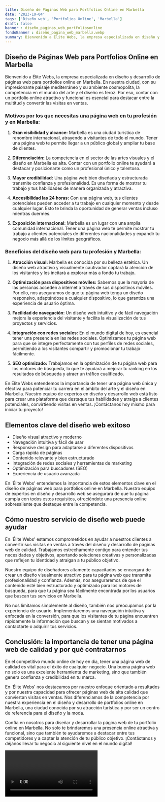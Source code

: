 ```yaml
---
title: Diseño de Páginas Web para Portfolios Online en Marbella
date: '2023-10-04'
tags: ['Diseño web', 'Portfolios Online', 'Marbella']
draft: false
banner : diseño_paginas_web_portfoliosonline
fondoBanner : diseño_pagina_web_marbella.webp
summary: Bienvenido a Élite Webs, la empresa especializada en diseño y desarrollo de páginas web para portfolios online en Marbella. En nuestra ciudad, con su impresionante paisaje mediterráneo y su ambiente cosmopolita, la competencia en el mundo del arte y el diseño es feroz. Por eso, contar con un portfolio online atractivo y funcional es esencial para destacar entre la multitud y convertir las visitas en ventas.
---
```


## Diseño de Páginas Web para Portfolios Online en Marbella

Bienvenido a Élite Webs, la empresa especializada en diseño y desarrollo de páginas web para portfolios online en Marbella. En nuestra ciudad, con su impresionante paisaje mediterráneo y su ambiente cosmopolita, la competencia en el mundo del arte y el diseño es feroz. Por eso, contar con un portfolio online atractivo y funcional es esencial para destacar entre la multitud y convertir las visitas en ventas.

### Motivos por los que necesitas una página web en tu profesión y en Marbella:

1. **Gran visibilidad y alcance:** Marbella es una ciudad turística de renombre internacional, atrayendo a visitantes de todo el mundo. Tener una página web te permite llegar a un público global y ampliar tu base de clientes.

2. **Diferenciación:** La competencia en el sector de las artes visuales y el diseño en Marbella es alta. Contar con un portfolio online te ayudará a destacar y posicionarte como un profesional único y talentoso.

3. **Mayor credibilidad:** Una página web bien diseñada y estructurada transmite confianza y profesionalidad. Es una forma de mostrar tu trabajo y tus habilidades de manera organizada y atractiva.

4. **Accesibilidad las 24 horas:** Con una página web, tus clientes potenciales pueden acceder a tu trabajo en cualquier momento y desde cualquier lugar. Esto te brinda la oportunidad de generar ventas incluso mientras duermes.

5. **Exposición internacional:** Marbella es un lugar con una amplia comunidad internacional. Tener una página web te permite mostrar tu trabajo a clientes potenciales de diferentes nacionalidades y expandir tu negocio más allá de los límites geográficos.

### Beneficios del diseño web para tu profesión y Marbella:

1. **Atracción visual:** Marbella es conocida por su belleza estética. Un diseño web atractivo y visualmente cautivador captará la atención de los visitantes y les incitará a explorar más a fondo tu trabajo.

2. **Optimización para dispositivos móviles:** Sabemos que la mayoría de las personas acceden a internet a través de sus dispositivos móviles. Por ello, nos aseguramos de que tu página web tenga un diseño responsivo, adaptándose a cualquier dispositivo, lo que garantiza una experiencia de usuario óptima.

3. **Facilidad de navegación:** Un diseño web intuitivo y de fácil navegación mejora la experiencia del visitante y facilita la visualización de tus proyectos y servicios.

4. **Integración con redes sociales:** En el mundo digital de hoy, es esencial tener una presencia en las redes sociales. Optimizamos tu página web para que se integre perfectamente con tus perfiles de redes sociales, permitiendo a los visitantes compartir y promocionar tu trabajo fácilmente.

5. **SEO optimizado:** Trabajamos en la optimización de tu página web para los motores de búsqueda, lo que te ayudará a mejorar tu ranking en los resultados de búsqueda y atraer un tráfico cualificado.

En Élite Webs entendemos la importancia de tener una página web única y efectiva para potenciar tu carrera en el ámbito del arte y el diseño en Marbella. Nuestro equipo de expertos en diseño y desarrollo web está listo para crear una plataforma que destaque tus habilidades y atraiga a clientes potenciales, convirtiendo visitas en ventas. ¡Contáctanos hoy mismo para iniciar tu proyecto!

<GifSeo />

<Cta />

## Elementos clave del diseño web exitoso

- Diseño visual atractivo y moderno
- Navegación intuitiva y fácil de usar
- Responsive design para adaptarse a diferentes dispositivos
- Carga rápida de páginas
- Contenido relevante y bien estructurado
- Integración de redes sociales y herramientas de marketing
- Optimización para buscadores (SEO)
- Experiencia de usuario avanzada

En 'Élite Webs' entendemos la importancia de estos elementos clave en el diseño de páginas web para portfolios online en Marbella. Nuestro equipo de expertos en diseño y desarrollo web se asegurará de que tu página cumpla con todos estos requisitos, ofreciéndote una presencia online sobresaliente que destaque entre la competencia.

## Cómo nuestro servicio de diseño web puede ayudar

En 'Élite Webs' estamos comprometidos en ayudar a nuestros clientes a convertir sus visitas en ventas a través del diseño y desarrollo de páginas web de calidad. Trabajamos estrechamente contigo para entender tus necesidades y objetivos, aportando soluciones creativas y personalizadas que reflejen tu identidad y atraigan a tu público objetivo.

Nuestro equipo de diseñadores altamente capacitados se encargará de crear un diseño visualmente atractivo para tu página web que transmita profesionalidad y confianza. Además, nos aseguraremos de que el contenido esté bien estructurado y optimizado para los motores de búsqueda, para que tu página sea fácilmente encontrada por los usuarios que buscan tus servicios en Marbella.

No nos limitamos simplemente al diseño, también nos preocupamos por la experiencia de usuario. Implementaremos una navegación intuitiva y enfocada en la conversión, para que los visitantes de tu página encuentren rápidamente la información que buscan y se sientan motivados a contactarte o adquirir tus servicios.

## Conclusión: la importancia de tener una página web de calidad y por qué contratarnos

En el competitivo mundo online de hoy en día, tener una página web de calidad es vital para el éxito de cualquier negocio. Una buena página web no solo es una excelente herramienta de marketing, sino que también genera confianza y credibilidad en tu marca.

En 'Élite Webs' nos destacamos por nuestro enfoque orientado a resultados y por nuestra capacidad para ofrecer páginas web de alta calidad que conviertan visitas en ventas. Nos diferenciamos de la competencia por nuestra experiencia en el diseño y desarrollo de portfolios online en Marbella, una ciudad conocida por su atracción turística y por ser un centro de referencia para el diseño y la moda.

Confía en nosotros para diseñar y desarrollar la página web de tu portfolio online en Marbella. No solo te brindaremos una presencia online atractiva y funcional, sino que también te ayudaremos a destacar entre tus competidores y a captar la atención de tu público objetivo. ¡Contáctanos y déjanos llevar tu negocio al siguiente nivel en el mundo digital!

<Video />

<CtaBot job='Portfolios Online' city='Marbella'/>

<Gmaps query='Marbella+españa+maps' />